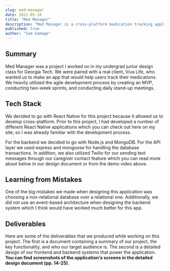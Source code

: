 ```yaml
---
slug: med-manager
date: 2021-05-10
title: "Med Manager"
description: "Med Manager is a cross-platform medication tracking application which makes managing your medications easy. This project was for my junior design capstone project at Georgia Tech where I worked with four other talented engineers using agile development."
published: true
author: "Sam Gamage"
---
```




<YouTube videoId="JL7ul7YgwJI" />

## Summary

Med Manager was a project I worked on in my undergrad junior design class for Georgia Tech. We were paired with a real client, Viva Life, who wanted us to make an app that would help users track their medications. We heavily utilized the agile development process by creating an MVP, conducting two-week sprints, and conducting daily stand-up meetings.

## Tech Stack

We decided to go with React Native for this project because it allowed us to develop cross-platform. Prior to this project, I had developed a number of different React Native applications which you can check out here on my site, so I was already familiar with the development process.

For the backend we decided to go with Node.js and MongoDB. For the API layer we used express and mongoose for handling the database transactions. In addition, we also utilized Twilio for our sending text messages through our caregiver contact feature which you can read more about below in our design document or from the demo video above.

## Learning from Mistakes

One of the big mistakes we made when designing this application was choosing a non-relational database over a relational one. Additionally, we did not use an event-based architecture when designing the backend system which I think would have worked much better for this app.

## Deliverables

Here are some of the deliverables that we produced while working on this project. The first is a document containing a summary of our project, the key functionality, and who our target audience is. The second is a detailed design of our frontend and backend systems that power the application. **You can find screenshots of the application's screens in the detailed design document (pp. 14-25).**

<VerticalList>
  <PDFViewer src="/assets/medmanager/collateral.pdf" />
  <PDFViewer src="/assets/medmanager/detailed-design.pdf" />
</VerticalList>
